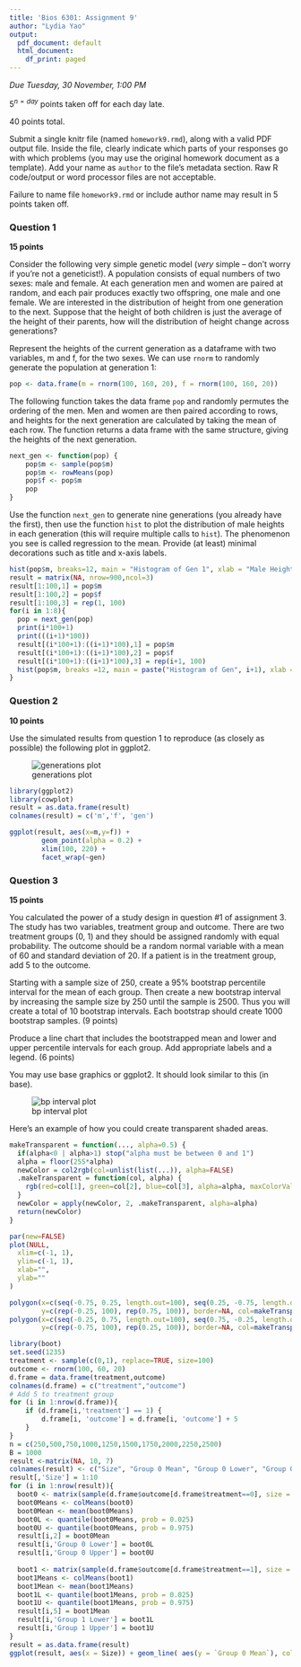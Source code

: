 ```yaml
---
title: 'Bios 6301: Assignment 9'
author: "Lydia Yao"
output:
  pdf_document: default
  html_document:
    df_print: paged
---
```


*Due Tuesday, 30 November, 1:00 PM*

$5^{n=day}$ points taken off for each day late.

40 points total.

Submit a single knitr file (named `homework9.rmd`), along with a valid PDF output file. Inside the file, clearly indicate which parts of your responses go with which problems (you may use the original homework document as a template). Add your name as `author` to the file's metadata section. Raw R code/output or word processor files are not acceptable.

Failure to name file `homework9.rmd` or include author name may result in 5 points taken off.

### Question 1 ###

**15 points**

Consider the following very simple genetic model (*very* simple -- don't worry if you're not a geneticist!). A population consists of equal numbers of two sexes: male and female. At each generation men and women are paired at random, and each pair produces exactly two offspring, one male and one female. We are interested in the distribution of height from one generation to the next. Suppose that the height of both children is just the average of the height of their parents, how will the distribution of height change across generations?

Represent the heights of the current generation as a dataframe with two variables, m and f, for the two sexes. We can use `rnorm` to randomly generate the population at generation 1:

```r
pop <- data.frame(m = rnorm(100, 160, 20), f = rnorm(100, 160, 20))
```

The following function takes the data frame `pop` and randomly permutes the ordering of the men. Men and women are then paired according to rows, and heights for the next generation are calculated by taking the mean of each row. The function returns a data frame with the same structure, giving the heights of the next generation.

```r
next_gen <- function(pop) {
    pop$m <- sample(pop$m)
    pop$m <- rowMeans(pop)
    pop$f <- pop$m
    pop
}
```

Use the function `next_gen` to generate nine generations (you already have the first), then use the function `hist` to plot the distribution of male heights in each generation (this will require multiple calls to `hist`). The phenomenon you see is called regression to the mean.  Provide (at least) minimal decorations such as title and x-axis labels.
```r
hist(pop$m, breaks=12, main = "Histogram of Gen 1", xlab = "Male Height")
result = matrix(NA, nrow=900,ncol=3)
result[1:100,1] = pop$m
result[1:100,2] = pop$f
result[1:100,3] = rep(1, 100)
for(i in 1:8){
  pop = next_gen(pop)
  print(i*100+1)
  print(((i+1)*100))
  result[(i*100+1):((i+1)*100),1] = pop$m
  result[(i*100+1):((i+1)*100),2] = pop$f
  result[(i*100+1):((i+1)*100),3] = rep(i+1, 100)
  hist(pop$m, breaks =12, main = paste("Histogram of Gen", i+1), xlab = "Male Height")
}
```


### Question 2 ###

**10 points**

Use the simulated results from question 1 to reproduce (as closely as possible) the following plot in ggplot2.

![generations plot](http://d.pr/i/Xh0d+)
```r
library(ggplot2)
library(cowplot)
result = as.data.frame(result)
colnames(result) = c('m','f', 'gen')

ggplot(result, aes(x=m,y=f)) +
        geom_point(alpha = 0.2) +
        xlim(100, 220) +
        facet_wrap(~gen)
```

### Question 3 ###

**15 points**

You calculated the power of a study design in question #1 of assignment 3. The study has two variables, treatment group and outcome. There are two treatment groups (0, 1) and they should be assigned randomly with equal probability. The outcome should be a random normal variable with a mean of 60 and standard deviation of 20. If a patient is in the treatment group, add 5 to the outcome.

Starting with a sample size of 250, create a 95% bootstrap percentile interval for the mean of each group. Then create a new bootstrap interval by increasing the sample size by 250 until the sample is 2500. Thus you will create a total of 10 bootstrap intervals.  Each bootstrap should create 1000 bootstrap samples. (9 points)

Produce a line chart that includes the bootstrapped mean and lower and upper percentile intervals for each group.  Add appropriate labels and a legend. (6 points)

You may use base graphics or ggplot2.  It should look similar to this (in base).

![bp interval plot](bpi.jpg)

Here's an example of how you could create transparent shaded areas.

```r
makeTransparent = function(..., alpha=0.5) {
  if(alpha<0 | alpha>1) stop("alpha must be between 0 and 1")
  alpha = floor(255*alpha)  
  newColor = col2rgb(col=unlist(list(...)), alpha=FALSE)
  .makeTransparent = function(col, alpha) {
    rgb(red=col[1], green=col[2], blue=col[3], alpha=alpha, maxColorValue=255)
  }
  newColor = apply(newColor, 2, .makeTransparent, alpha=alpha)
  return(newColor)
}

par(new=FALSE)
plot(NULL,
  xlim=c(-1, 1),
  ylim=c(-1, 1),
  xlab="",
  ylab=""
)

polygon(x=c(seq(-0.75, 0.25, length.out=100), seq(0.25, -0.75, length.out=100)),
        y=c(rep(-0.25, 100), rep(0.75, 100)), border=NA, col=makeTransparent('blue',alpha=0.5))
polygon(x=c(seq(-0.25, 0.75, length.out=100), seq(0.75, -0.25, length.out=100)),
        y=c(rep(-0.75, 100), rep(0.25, 100)), border=NA, col=makeTransparent('red',alpha=0.5))
```
```r
library(boot)
set.seed(1235)
treatment <- sample(c(0,1), replace=TRUE, size=100)
outcome <- rnorm(100, 60, 20)
d.frame = data.frame(treatment,outcome)
colnames(d.frame) = c("treatment","outcome")
# Add 5 to treatment group
for (i in 1:nrow(d.frame)){
    if (d.frame[i,'treatment'] == 1) {
        d.frame[i, 'outcome'] = d.frame[i, 'outcome'] + 5
    }
}
n = c(250,500,750,1000,1250,1500,1750,2000,2250,2500)
B = 1000
result <-matrix(NA, 10, 7)
colnames(result) <- c("Size", "Group 0 Mean", "Group 0 Lower", "Group 0 Upper","Group 1 Mean", "Group 1 Lower", "Group 1 Upper")
result[,'Size'] = 1:10
for (i in 1:nrow(result)){
  boot0 <- matrix(sample(d.frame$outcome[d.frame$treatment==0], size = B*i, replace = TRUE), ncol=B, nrow=n[i])
  boot0Means <- colMeans(boot0)
  boot0Mean <- mean(boot0Means)
  boot0L <- quantile(boot0Means, prob = 0.025)
  boot0U <- quantile(boot0Means, prob = 0.975)
  result[i,2] = boot0Mean
  result[i,'Group 0 Lower'] = boot0L
  result[i,'Group 0 Upper'] = boot0U
  
  boot1 <- matrix(sample(d.frame$outcome[d.frame$treatment==1], size = B*i, replace = TRUE), ncol=B, nrow=n[i])
  boot1Means <- colMeans(boot1)
  boot1Mean <- mean(boot1Means)
  boot1L <- quantile(boot1Means, prob = 0.025)
  boot1U <- quantile(boot1Means, prob = 0.975)
  result[i,5] = boot1Mean
  result[i,'Group 1 Lower'] = boot1L
  result[i,'Group 1 Upper'] = boot1U
}
result = as.data.frame(result)
ggplot(result, aes(x = Size)) + geom_line( aes(y = `Group 0 Mean`), color = 'red') +geom_ribbon(aes(ymin = `Group 0 Lower`, ymax = `Group 0 Upper`), fill=makeTransparent('red',alpha=0.5)) + geom_line( aes(y = `Group 1 Mean`), color = 'blue') +geom_ribbon(aes(ymin = `Group 1 Lower`, ymax = `Group 1 Upper`), fill=makeTransparent('blue',alpha=0.5)) + ylab("Outcome")
```